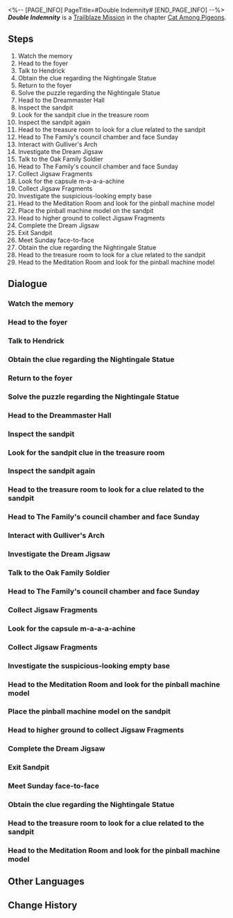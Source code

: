 <%-- [PAGE_INFO]
PageTitle=#Double Indemnity#
[END_PAGE_INFO] --%>
{{Stub|Dialogue.}}
{{Mission Infobox
|id            = 1031101
|title         = 
|image         = <!--Mission Double Indemnity.png-->
|type          = Trailblaze
|event_name    = 
|chapter       = Cat Among Pigeons
|requirements  = [[Trailblaze Mission]] ''[[Lost Generation]]'' completed
|summary       = Aventurine initially planned to use the two murders as an excuse to retrieve the Cornerstone that contains the power of Preservation, but the Oak Family head unexpectedly turned the tables on him and hit him with a death sentence.<br />With little left but his meager life and a pouch of useless gems, Aventurine left Dewlight Pavilion. There was but an infinitesimally small chance at survival, but Aventurine nonetheless believed he still held the reins of control...
|characters    = Aventurine; Dr. Ratio; Trailblazer
|startLocation = [[Penacony]] - [[Dewlight Pavilion]]
|world         = Penacony
|area          = Dewlight Pavilion
|prev          = Lost Generation
|next          = When the Sacred Ginmill Closes
|rewards       = Trailblaze EXP*900; Stellar Jade*110; Traveler's Guide*10; Lost Crystal*10; Clock Credits*500; Spellbound (Disk)*1 { text = Spellbound }; Credit*120,000
}}
'''''Double Indemnity''''' is a [[Trailblaze Mission]] in the chapter [[Cat Among Pigeons]].

==Steps==
# Watch the memory
# Head to the foyer
# Talk to Hendrick
# Obtain the clue regarding the Nightingale Statue
# Return to the foyer
# Solve the puzzle regarding the Nightingale Statue
# Head to the Dreammaster Hall
# Inspect the sandpit
# Look for the sandpit clue in the treasure room
# Inspect the sandpit again
# Head to the treasure room to look for a clue related to the sandpit
# Head to The Family's council chamber and face Sunday
# Interact with Gulliver's Arch
# Investigate the Dream Jigsaw
# Talk to the Oak Family Soldier
# Head to The Family's council chamber and face Sunday
# Collect Jigsaw Fragments
# Look for the capsule m-a-a-a-achine
# Collect Jigsaw Fragments
# Investigate the suspicious-looking empty base
# Head to the Meditation Room and look for the pinball machine model
# Place the pinball machine model on the sandpit
# Head to higher ground to collect Jigsaw Fragments
# Complete the Dream Jigsaw
# Exit Sandpit
# Meet Sunday face-to-face
# Obtain the clue regarding the Nightingale Statue
# Head to the treasure room to look for a clue related to the sandpit
# Head to the Meditation Room and look for the pinball machine model

<!--
==Gameplay Notes==

--><!--
==Trial Character==

-->
==Dialogue==
{{Stub Dialogue}}
===Watch the memory===
{{Dialogue Start}}
:{{tx}}
{{Dialogue End}}

===Head to the foyer===
{{Mission Description|type=trailblaze|location=Dewlight Pavilion|update|You two reach a foyer full of statues and realize there is no way to proceed further... In other words, there is not even a door in sight. Looks like you have to find a way to conjure up a door...<br />Fortunately, the learned professor always knows what to do... Could he have studied the script before?}}
{{Dialogue Start}}
:{{tx}}
{{Dialogue End}}

===Talk to Hendrick===
{{Mission Description|type=trailblaze|location=Dewlight Pavilion|update|The head of the Oak Family in Penacony, who seems to find you intriguing, invites you for a private chat. That's exactly what you need. To meet him, you visit the Dewlight Pavilion with Dr. Ratio... having no inkling of the perils that lie ahead of you.<br />Talk to Hendrick the guard and embark on you two's adventure at the Dewlight Pavilion.}}
{{Dialogue Start}}
:{{tx}}
{{Dialogue End}}

===Obtain the clue regarding the Nightingale Statue===
{{Mission Description|type=trailblaze|location=Dewlight Pavilion|update|You two reach a foyer full of statues and realize there is no way to proceed further... In other words, there is not even a door in sight. Looks like you have to find a way to conjure up a door...<br />Fortunately, the learned professor always knows what to do... Could he have studied the script before?}}
{{Dialogue Start}}
:{{tx}}
{{Dialogue End}}

===Return to the foyer===
{{Mission Description|type=trailblaze|location=<!--to be added-->|update|You two reach a foyer full of statues and realize there is no way to proceed further... In other words, there is not even a door in sight. Looks like you have to find a way to conjure up a door...<br />You two have obtained the clue regarding the Nightingale Statue, hoping that it can open up the path ahead.}}
{{Dialogue Start}}
:{{tx}}
{{Dialogue End}}

===Solve the puzzle regarding the Nightingale Statue===
{{Dialogue Start}}
:{{tx}}
{{Dialogue End}}

===Head to the Dreammaster Hall===
{{Mission Description|type=trailblaze|location=Dewlight Pavilion|update|You two reach a foyer full of statues and realize there is no way to proceed further... In other words, there is not even a door in sight. Looks like you have to find a way to conjure up a door...<br />You two really did conjure up a door! The Dreamscape is an amazing place, isn't it?}}
{{Dialogue Start}}
:{{tx}}
{{Dialogue End}}

===Inspect the sandpit===
{{Mission Description|type=trailblaze|location=Dewlight Pavilion|update|As expected, things are far from straightforward. How can the outsiders gain access to The Family's council chamber that easily? But fret not, as Dr. Ratio always has the solution. He speculates that the key to unlocking the door is hidden in the sandpit in the center of the hall.}}
{{Dialogue Start}}
:{{tx}}
{{Dialogue End}}

===Look for the sandpit clue in the treasure room===
{{Mission Description|type=trailblaze|location=<!--to be added-->|update|There is a noticeable gap in the sandpit model, which might just be the key clue to unlocking the council chamber. As far as Dr. Ratio can remember, the block that can fit the gap is kept in the treasure room nearby.<br />You two arrive at the treasure room, all set to pursue a degree in burglary &mdash; that is, to look for the missing part of the sandpit model. Good luck.}}
{{Dialogue Start}}
:{{tx}}
{{Dialogue End}}

===Inspect the sandpit again===
{{Mission Description|type=trailblaze|location=Dewlight Pavilion|update|You two come across a wondrous item called Gulliver's Arch in the treasure room. If you've watched the fun animation with a blue cat from the future as the protagonist, then the item will surely remind you of the tunnel that can shrink the pers&mdash;<br />Ahem, the rest of the content will not be shown due to copyright issues. Now, please put the arch on the sandpit.}}
{{Dialogue Start}}
:{{tx}}
{{Dialogue End}}

===Head to the treasure room to look for a clue related to the sandpit===
{{Mission Description|type=trailblaze|location=Dewlight Pavilion|update|There is a noticeable gap in the sandpit model, which might just be the key clue to unlocking the council chamber. As far as Dr. Ratio can remember, the block that can fit the gap is kept in the treasure room nearby.<br />The professor is as reliable as always!}}
{{Dialogue Start}}
:{{tx}}
{{Dialogue End}}

===Head to The Family's council chamber and face Sunday===
{{Mission Description|type=trailblaze|location=Dewlight Pavilion|update|You two have successfully solved the puzzle about the Nightingale Statue. After walking through a narrow and long hallway, you find yourself in a luxurious classical hall.<br />You two will get to meet the head of the Oak Family with the odd name after passing through the hall.}}
{{Dialogue Start}}
:{{tx}}
{{Dialogue End}}

===Interact with Gulliver's Arch===
{{Mission Description|type=trailblaze|location=Dewlight Pavilion|update|You two come across a wondrous item called Gulliver's Arch in the treasure room. If you've watched the fun animation with a blue cat from the future as the protagonist, then the item will surely remind you of the tunnel that can shrink the pers&mdash;<br />Ahem, the rest of the content will not be shown due to copyright issues. Now, please put the arch on the sandpit.}}
{{Dialogue Start}}
:{{tx}}
{{Dialogue End}}

===Investigate the Dream Jigsaw===
{{Mission Description|type=trailblaze|location=Dewlight Pavilion|update|Dream Jigsaws are ubiquitous in Penacony. Generally speaking, seeing a Dream Jigsaw is the same as seeing a door... Intentional or not, this creepy design is so common in Penacony that it makes you wonder whether The Family has run out of creative ideas.<br />Anyway, you might as well go through the procedure and collect all the jigsaw fragments. You know how your professor friend isn't known for his patience.}}
{{Dialogue Start}}
:{{tx}}
{{Dialogue End}}

===Talk to the Oak Family Soldier===
{{Dialogue Start}}
:{{tx}}
{{Dialogue End}}

===Head to The Family's council chamber and face Sunday===
{{Mission Description|type=trailblaze|location=<!--to be added-->|update|Now, you're all set to meet the head of Oak Family. Good luck.}}
{{Dialogue Start}}
:{{tx}}
{{Dialogue End}}

===Collect Jigsaw Fragments===
{{Mission Description|type=trailblaze|location=Dewlight Pavilion|update|Dream Jigsaws are ubiquitous in Penacony. Generally speaking, seeing a Dream Jigsaw is the same as seeing a door... Intentional or not, this creepy design is so common in Penacony that it makes you wonder whether The Family has run out of creative ideas.<br />Anyway, you might as well go through the procedure and collect all the jigsaw fragments. You know how your professor friend isn't known for his patience.}}
{{Dialogue Start}}
:{{tx}}
{{Dialogue End}}

===Look for the capsule m-a-a-a-achine===
{{Dialogue Start}}
:{{tx}}
{{Dialogue End}}

===Collect Jigsaw Fragments===
{{Dialogue Start}}
:{{tx}}
{{Dialogue End}}

===Investigate the suspicious-looking empty base===
{{Dialogue Start}}
:{{tx}}
{{Dialogue End}}

===Head to the Meditation Room and look for the pinball machine model===
{{Mission Description|type=trailblaze|location=<!--to be added-->|update|You ask the knowledgeable Dr. Ratio to help you look for a pinball machine model in the Meditation Room. So happy for him!}}
{{Dialogue Start}}
:{{tx}}
{{Dialogue End}}

===Place the pinball machine model on the sandpit===
{{Mission Description|type=trailblaze|location=Dewlight Pavilion|update|You ask the knowledgeable Dr. Ratio to help you look for a pinball machine model in the Meditation Room, and he manages to find it. So happy for him!}}
{{Dialogue Start}}
:{{tx}}
{{Dialogue End}}

===Head to higher ground to collect Jigsaw Fragments===
{{Mission Description|type=trailblaze|location=<!--to be added-->|update|Dream Jigsaws are ubiquitous in Penacony. Generally speaking, seeing a Dream Jigsaw is the same as seeing a door... Intentional or not, this creepy design is so common in Penacony that it makes you wonder whether The Family has run out of creative ideas.<br />Anyway, you might as well go through the procedure and collect all the jigsaw fragments. You know how your professor friend isn't known for his patience.}}
{{Dialogue Start}}
:{{tx}}
{{Dialogue End}}

===Complete the Dream Jigsaw===
{{Mission Description|type=trailblaze|location=Dewlight Pavilion|update|Dream Jigsaws are ubiquitous in Penacony. Generally speaking, seeing a Dream Jigsaw is the same as seeing a door... Intentional or not, this creepy design is so common in Penacony that it makes you wonder whether The Family has run out of creative ideas.<br />Finally, you have collected all the fragments. It's high time to leave this desolate and eerie place.}}
{{Dialogue Start}}
:{{tx}}
{{Dialogue End}}

===Exit Sandpit===
{{Dialogue Start}}
:{{tx}}
{{Dialogue End}}

===Meet Sunday face-to-face===
{{Mission Description|type=trailblaze|location=Dewlight Pavilion|update|Now, you're all set to meet the head of Oak Family. Good luck.}}
{{Dialogue Start}}
:{{tx}}
{{Dialogue End}}

===Obtain the clue regarding the Nightingale Statue===
{{Mission Description|type=trailblaze|location=Dewlight Pavilion|update|You two reach a foyer full of statues and realize there is no way to proceed further... In other words, there is not even a door in sight. Looks like you have to find a way to conjure up a door...<br />Fortunately, the learned professor always knows what to do... Could he have studied the script before?}}
{{Dialogue Start}}
:{{tx}}
{{Dialogue End}}

===Head to the treasure room to look for a clue related to the sandpit===
{{Mission Description|type=trailblaze|location=Dewlight Pavilion|update|There is a noticeable gap in the sandpit model, which might just be the key clue to unlocking the council chamber. As far as Dr. Ratio can remember, the block that can fit the gap is kept in the treasure room nearby.<br />The professor is as reliable as always!}}
{{Dialogue Start}}
:{{tx}}
{{Dialogue End}}

===Head to the Meditation Room and look for the pinball machine model===
{{Mission Description|type=trailblaze|location=Dewlight Pavilion|update|You ask the knowledgeable Dr. Ratio to help you look for a pinball machine model in the Meditation Room. So happy for him!}}
{{Dialogue Start}}
:{{tx}}
{{Dialogue End}}

==Other Languages==
{{Other Languages
|en   = Double Indemnity
|zhs  = 双重赔偿
|zht  = 雙重賠償
|ja   = 倍額保険
|ko   = 이중 배상
|es   = Indemnización doble
|fr   = Double indemnisation
|ru   = Двойное возмещение
|th   = ชดเชยเป็นสองเท่า
|vi   = Bồi Thường Gấp Bội
|de   = Doppelte Abfindung
|id   = Kompensasi Ganda
|pt   = Indenização Dupla
}}

==Change History==
{{Change History|2.1}}
